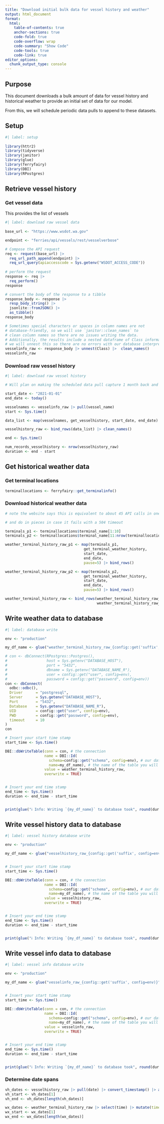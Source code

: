 ```yaml
---
title: "Download initial bulk data for vessel history and weather"
output: html_document
format:
  html:
    table-of-contents: true
    anchor-sections: true
    code-fold: true
    code-overflow: wrap
    code-summary: "Show Code"
    code-tools: true
    code-link: true
editor_options: 
  chunk_output_type: console
---
```


## Purpose

This document downloads a bulk amount of data for vessel history and
historical weather to provide an initial set of data for our model.

From this, we will schedule periodic data pulls to append to these
datasets.

## Setup

```r
#| label: setup
 
library(httr2)
library(tidyverse)
library(janitor)
library(glue)
library(ferryfairy)
library(DBI)
library(RPostgres)

```

## Retrieve vessel history

### Get vessel data

This provides the list of vessels

```r
#| label: download raw vessel data
 
base_url <- "https://www.wsdot.wa.gov"

endpoint <- "ferries/api/vessels/rest/vesselverbose"

# Compose the API request 
req <- request(base_url) |> 
  req_url_path_append(endpoint) |> 
  req_url_query(apiaccesscode = Sys.getenv("WSDOT_ACCESS_CODE")) 
  
# perform the request
response <- req |> 
  req_perform()
response

# convert the body of the response to a tibble
response_body <- response |> 
  resp_body_string() |> 
  jsonlite::fromJSON() |> 
  as_tibble()
response_body

# Sometimes special characters or spaces in column names are not
# database-friendly, so we will use `janitor::clean_names` to
# clean column names so there are no issues writing the data.
# Additionally, the results include a nested dataframe of Class information - 
# we will unnest this so there are no errors with our database interpreting this.
vesselinfo_raw <- response_body |> unnest(Class) |>  clean_names() 
vesselinfo_raw

```


### Download raw vessel history

```r
#| label: download raw vessel history

# Will plan on making the scheduled data pull capture 1 month back and run on a cadence more frequent than 1 month to ensure completeness in data.

start_date <- "2021-01-01"
end_date <- today()

vesselnames <- vesselinfo_raw |> pull(vessel_name)
start <- Sys.time()

data_list <- map(vesselnames, get_vesselhistory, start_date, end_date)

vesselhistory_raw <- bind_rows(data_list) |> clean_names()

end <- Sys.time()

num_records_vesselhistory <- nrow(vesselhistory_raw)
duration <- end - start


```

## Get historical weather data

### Get terminal locations

```r

terminallocations <- ferryfairy::get_terminalinfo()

```

### Download historical weather data

```r

# note the website says this is equivalent to about 45 API calls in one to go this far back. Limit is 600 per min, 5k per hour, 10k per day. need to throttle the requests because there are 20 locations, so add a pause value. 

# and do in pieces in case it fails with a 504 timeout

terminals_p1 <- terminallocations$terminal_name[1:10]
terminals_p2 <- terminallocations$terminal_name[11:nrow(terminallocations)]

weather_terminal_history_raw_p1 <- map(terminals_p1, 
                                    get_terminal_weather_history, 
                                    start_date, 
                                    end_date, 
                                    pause=5) |> bind_rows() 

weather_terminal_history_raw_p2 <- map(terminals_p2, 
                                    get_terminal_weather_history, 
                                    start_date, 
                                    end_date, 
                                    pause=5) |> bind_rows() 

weather_terminal_history_raw <- bind_rows(weather_terminal_history_raw_p1,
                                          weather_terminal_history_raw_p2)
```

## Write weather data to database
```r
#| label: database write

env <- "production"

my_df_name <- glue("weather_terminal_history_raw_{config::get('suffix', config=env)}")

# con <- dbConnect(RPostgres::Postgres(), 
#                  host = Sys.getenv("DATABASE_HOST"), 
#                  port = "5432", 
#                  dbname = Sys.getenv("DATABASE_NAME_R"), 
#                  user = config::get("user", config=env), 
#                  password = config::get("password", config=env))
con <- dbConnect(
  odbc::odbc(),
  Driver      = "postgresql",
  Server      = Sys.getenv("DATABASE_HOST"),
  Port        = "5432",
  Database    = Sys.getenv("DATABASE_NAME_R"),
  UID         = config::get("user", config=env),
  PWD         = config::get("password", config=env),
  timeout     = 10
)
con

# Insert your start time stamp
start_time <- Sys.time()

DBI::dbWriteTable(conn = con, # the connection
                  name = DBI::Id(
                    schema=config::get("schema", config=env), # our database schema
                    name=my_df_name), # the name of the table you will create in the DB
                  value = weather_terminal_history_raw,
                  overwrite = TRUE)


# Insert your end time stamp
end_time <- Sys.time()
duration <- end_time - start_time


print(glue("ℹ️ Info: Writing `{my_df_name}` to database took", round(duration[[1]], 2), units(duration), .sep = " "))
```

## Write vessel history data to database
```r
#| label: vessel history database write

env <- "production"

my_df_name <- glue("vesselhistory_raw_{config::get('suffix', config=env)}")


# Insert your start time stamp
start_time <- Sys.time()

DBI::dbWriteTable(conn = con, # the connection
                  name = DBI::Id(
                    schema=config::get("schema", config=env), # our database schema
                    name=my_df_name), # the name of the table you will create in the DB
                  value = vesselhistory_raw,
                  overwrite = TRUE)


# Insert your end time stamp
end_time <- Sys.time()
duration <- end_time - start_time


print(glue("ℹ️ Info: Writing `{my_df_name}` to database took", round(duration[[1]], 2), units(duration), .sep = " "))

```

## Write vessel info data to database
```r
#| label: vessel info database write

env <- "production"

my_df_name <- glue("vesselinfo_raw_{config::get('suffix', config=env)}")


# Insert your start time stamp
start_time <- Sys.time()

DBI::dbWriteTable(conn = con, # the connection
                  name = DBI::Id(
                    schema=config::get("schema", config=env), # our database schema
                    name=my_df_name), # the name of the table you will create in the DB
                  value = vesselinfo_raw,
                  overwrite = TRUE)


# Insert your end time stamp
end_time <- Sys.time()
duration <- end_time - start_time


print(glue("ℹ️ Info: Writing `{my_df_name}` to database took", round(duration[[1]], 2), units(duration), .sep = " "))

```

### Determine date spans

```r
vh_dates <- vesselhistory_raw |> pull(date) |> convert_timestamp() |> as.Date() |> unique() |> sort()
vh_start <- vh_dates[1]
vh_end <- vh_dates[length(vh_dates)]

wx_dates <- weather_terminal_history_raw |> select(time) |> mutate(time = ymd_hm(time, tz = "America/Los_Angeles")) |> pull(time) |> as.Date() |> unique() |> sort()
wx_start <- wx_dates[1]
wx_end <- wx_dates[length(wx_dates)]

```

<!-- ```{r} -->
<!-- library(sparklyr) -->
<!-- library(dbplyr) -->

<!-- sc <- spark_connect( -->
<!--     cluster_id = "0605-141252-8r7zwtxd", -->
<!--     version = "14.2", -->
<!--     method = "databricks_connect" -->
<!-- ) -->


<!-- copy_to(dest = sc,  -->
<!--         df = vesselhistory_raw,  -->
<!--         name = in_catalog("sol_eng_ds_workflows_workshop", "default","vessel_history_raw"), -->
<!--         overwrite = TRUE -->
<!--         ) -->

<!-- copy_to(dest = sc, -->
<!--         df = weather_terminal_history_raw, -->
<!--         name = in_catalog("sol_eng_ds_workflows_workshop", "default","terminal_wx_history_raw"), -->
<!--         overwrite = TRUE -->
<!-- ) -->
<!-- # spark_write_table(vesselhistory_raw, -->
<!-- #     name = in_catalog("sol_eng_ds_workflows_workshop", "default","vessel_history_raw"), -->
<!-- #     mode = "overwrite" -->
<!-- #   ) -->
<!-- df <- tbl(sc, in_catalog("sol_eng_ds_workflows_workshop", "default","terminal_wx_history_raw")) -->
<!-- ``` -->

<!-- tbl(sc, in_catalog("samples", "nyctaxi", "trips")) -->

<!-- ```{r} -->
<!-- library(pins) -->

<!-- pin_write(board, vesselhistory_raw, -->
<!--           title="Raw `vesselhistory` data from WSDOT", -->
<!--           description=glue("from `Ferries/API/Vessels/rest/vesselhistory` spanning {vh_start} to {vh_end}")) -->

<!-- pin_write(board, weather_terminal_history_raw, -->
<!--           type = "csv", -->
<!--           title = "Raw historical weather data at ferry terminals", -->
<!--           description = glue("From `open-meteo.com` spanning {wx_start} to {wx_end}")) -->


<!-- ``` -->
